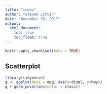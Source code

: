 ```yaml
---
title: "index"
author: "Steven Litvin"
date: "November 30, 2017"
output:
  html_document:
    toc: true
    toc_float: true
---
```



```r
knitr::opts_chunk$set(echo = TRUE)
```


## Scatterplot
```r

library(tidyverse)
g <- ggplot(data = mpg, aes(x=displ, y=hwy))
g + geom_point(aes(color = class))

```

